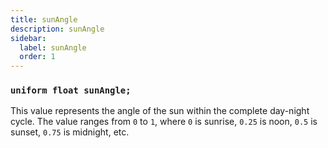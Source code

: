 ```yaml
---
title: sunAngle
description: sunAngle
sidebar:
  label: sunAngle
  order: 1
---
```


### `uniform float sunAngle;`

This value represents the angle of the sun within the complete day-night cycle. The value ranges from `0` to `1`, where `0` is sunrise, `0.25` is noon, `0.5` is sunset, `0.75` is midnight, etc.